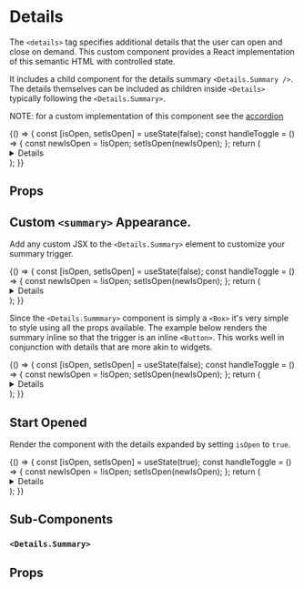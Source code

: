 
<Meta title="Components/Details/Overview" component={Details} />

# Details

The `<details>` tag specifies additional details that the user can open and close on demand. This custom component
provides a React implementation of this semantic HTML with controlled state.

It includes a child component for the details summary `<Details.Summary />`. The details themselves can be included as children
inside `<Details>` typically following the `<Details.Summary>`.

NOTE: for a custom implementation of this component see the [accordion](/?path=/story/components-accordion-overview--default-story)

<Canvas isExpanded>
  <Story name="Demo">
    {() => {
      const [isOpen, setIsOpen] = useState(false);
      const handleToggle = () => {
        const newIsOpen = !isOpen;
        setIsOpen(newIsOpen);
      };
      return (
        <Details isOpen={isOpen}>
          <Details.Summary isDetailsOpen={isOpen} onToggle={() => handleToggle()} display="inline">
            What is Palmetto's Mission?
          </Details.Summary>
          <Box padding="md 0" childGap="sm">
            <Heading as="h4">Leading the World Towards a Clean Energy Future</Heading>
            <Box as="p">
              We are on a mission to stop climate change before we reach an irreversible tipping
              point. Yes, this requires large shifts by entire nations and entire populations. It
              requires urgency and change on a massive scale. But technological advancements have
              put it within reach.
            </Box>
          </Box>
        </Details>
      );
    }}
  </Story>
</Canvas>

## Props

<ArgsTable of={Details} />

## Custom `<summary>` Appearance.

Add any custom JSX to the `<Details.Summary>` element to customize your summary trigger.

<Canvas isExpanded>
  <Story name="With custom summary">
    {() => {
      const [isOpen, setIsOpen] = useState(false);
      const handleToggle = () => {
        const newIsOpen = !isOpen;
        setIsOpen(newIsOpen);
      };
      return (
        <Details isOpen={isOpen}>
          <Details.Summary isDetailsOpen={isOpen} onToggle={() => handleToggle()}>
            <Heading style={{ cursor: 'pointer' }}>Do you have my reservation?</Heading>
          </Details.Summary>
          <Box padding="md 0" as="p">
            See, you know how to take the reservation, you just don’t know how to hold the
            reservation and that’s really the most important part of the reservation, the holding.
            Anybody can just take them.
          </Box>
        </Details>
      );
    }}
  </Story>
</Canvas>

Since the `<Details.Summmary>` component is simply a `<Box>` it's very simple to style using all the props available. The example
below renders the summary inline so that the trigger is an inline `<Button>`. This works well in conjunction with details that
are more akin to widgets.

<Canvas isExpanded>
  <Story name="With a button">
    {() => {
      const [isOpen, setIsOpen] = useState(false);
      const handleToggle = () => {
        const newIsOpen = !isOpen;
        setIsOpen(newIsOpen);
      };
      return (
        <Details isOpen={isOpen}>
          <Details.Summary isDetailsOpen={isOpen} onToggle={() => handleToggle()} display="inline">
            <Button>See Widget</Button>
          </Details.Summary>
          <Box padding="md" margin="xs 0 0 0" background="grey-50" height="120px" width="200px">
            <Heading size="md">I'm a widget</Heading>
            <Box as="ul" margin="sm 0 0 0" padding="0">
              <Box as="li" margin="xs 0 0 0">
                Item 1
              </Box>
              <Box as="li" margin="xs 0 0 0">
                Item 2
              </Box>
            </Box>
          </Box>
        </Details>
      );
    }}
  </Story>
</Canvas>

## Start Opened

Render the component with the details expanded by setting `isOpen` to `true`.

<Canvas isExpanded>
  <Story name="Opened">
    {() => {
      const [isOpen, setIsOpen] = useState(true);
      const handleToggle = () => {
        const newIsOpen = !isOpen;
        setIsOpen(newIsOpen);
      };
      return (
        <Details isOpen={isOpen}>
          <Details.Summary isDetailsOpen={isOpen} onToggle={() => handleToggle()}>
            <Heading style={{ cursor: 'pointer' }}>Do you have my reservation?</Heading>
          </Details.Summary>
          <Box padding="md 0" as="p">
            See, you know how to take the reservation, you just don’t know how to hold the
            reservation and that’s really the most important part of the reservation, the holding.
            Anybody can just take them.
          </Box>
        </Details>
      );
    }}
  </Story>
</Canvas>

## Sub-Components

### `<Details.Summary>`

## Props

<ArgsTable of={DetailsSummary} />
